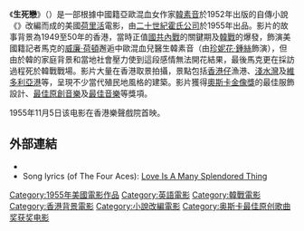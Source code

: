 {{电影信息框
| name = 生死戀<br/>{{lang|en|Love Is a Many-Splendored Thing}}
| image = Love Is a Many-Splendored Thing.jpg
| image_size = 
| caption = 原版电影海报
| director = Henry King
| producer = Buddy Adler
| writer = John Patrick
| starring = [[威廉·荷頓|威廉·荷頓]]<br/> [[珍妮花·鍾絲|珍妮花·鍾絲]]
| music = [[艾佛瑞·纽曼|艾佛瑞·纽曼]]<br/> Sammy Fain（主題音樂）
| cinematography = Leon Shamroy, ASC
| editing = 
| distributor = [[二十世紀霍氏公司|二十世紀霍氏公司]]
| released = 1955年
| country = {{USA}}
| language = [[英語|英語]]
| based_on = {{Based on|{{link-en|愛情多美好|A Many-Splendoured Thing}}|[[韓素音|韓素音]]}}
| runtime = 102分鐘
| imdb_id = 0048316
}}

《'''生死戀'''》（{{lang-en|''Love Is a Many-Splendored Thing''}}）是一部根據中國籍亞歐混血女作家[[韓素音|韓素音]]於1952年出版的自傳小說《{{le|愛情多美好|A Many-Splendoured Thing}}》改編而成的美國[[荷里活|荷里活]]電影，由[[二十世紀霍氏公司|二十世紀霍氏公司]]於1955年出品。影片的故事背景為1949至50年的香港，當時正值[[國共內戰|國共內戰]]的關鍵期及[[韓戰|韓戰]]的爆發，飾演美國籍記者馬克的[[威廉·荷頓|威廉·荷頓]]邂逅中歐混血兒醫生韓素音（由[[珍妮花·鍾絲|珍妮花·鍾絲]]飾演），但由於韓的家庭背景和當地社會壓力使到這段感情無法開花結果，最後馬克更在採訪過程死於韓戰戰場。影片大量在香港取景拍攝，景點包括[[香港仔|香港仔]]漁港、[[淺水灣|淺水灣]]及[[維多利亞港|維多利亞港]]等，呈現不少當代殖民地風格的建築。影片獲得[[奧斯卡金像獎|奧斯卡金像獎]]的最佳服飾設計、[[奥斯卡最佳原创歌曲奖|最佳原創音樂]]及[[奥斯卡最佳原创音乐奖|最佳音樂]]等獎項。

1955年11月5日该电影在香港樂聲戲院首映。

==外部連結==
* {{imdb title|id=0048316|title=Love is a Many-Splendored Thing}}
* Song lyrics (of The Four Aces): [http://www.oldielyrics.com/lyrics/the_four_aces/love_is_a_many_splendored_thing.html Love Is A Many Splendored Thing] {{Wayback|url=http://www.oldielyrics.com/lyrics/the_four_aces/love_is_a_many_splendored_thing.html|date=20210422045452}} {{en}}

{{American film-stub}}

{{DEFAULTSORT:Love Is a Many-Splendored Thing}}
[[Category:1955年美國電影作品|Category:1955年美國電影作品]]
[[Category:英語電影|Category:英語電影]]
[[Category:韓戰電影|Category:韓戰電影]]
[[Category:香港背景電影|Category:香港背景電影]]
[[Category:小說改編電影|Category:小說改編電影]]
[[Category:奥斯卡最佳原创歌曲奖获奖电影|Category:奥斯卡最佳原创歌曲奖获奖电影]]